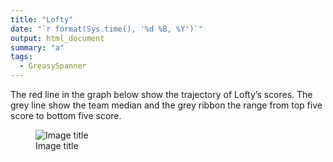```yaml
---
title: "Lofty"
date: "`r format(Sys.time(), '%d %B, %Y')`"
output: html_document
summary: "a"
tags:
  - GreasySpanner
---
```


The red line in the graph below show the trajectory of Lofty's scores. The grey line show the team median and the grey ribbon the range from top five score to bottom five score.

![Image title](Lofty.jpg)
